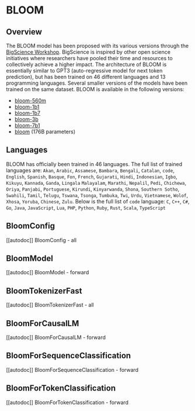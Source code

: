<!--Copyright 2022 The HuggingFace Team. All rights reserved.

Licensed under the Apache License, Version 2.0 (the "License"); you may not use this file except in compliance with
the License. You may obtain a copy of the License at

http://www.apache.org/licenses/LICENSE-2.0

Unless required by applicable law or agreed to in writing, software distributed under the License is distributed on
an "AS IS" BASIS, WITHOUT WARRANTIES OR CONDITIONS OF ANY KIND, either express or implied. See the License for the
specific language governing permissions and limitations under the License.
-->

# BLOOM

## Overview

The BLOOM model has been proposed with its various versions through the [BigScience Workshop](https://bigscience.huggingface.co/). BigScience is inspired by other open science initiatives where researchers have pooled their time and resources to collectively achieve a higher impact.
The architecture of BLOOM is essentially similar to GPT3 (auto-regressive model for next token prediction), but has been trained on 46 different languages and 13 programming languages.
Several smaller versions of the models have been trained on the same dataset. BLOOM is available in the following versions:

- [bloom-560m](https://huggingface.co/bigscience/bloom-560m)
- [bloom-1b1](https://huggingface.co/bigscience/bloom-1b1)
- [bloom-1b7](https://huggingface.co/bigscience/bloom-1b7)
- [bloom-3b](https://huggingface.co/bigscience/bloom-3b)
- [bloom-7b1](https://huggingface.co/bigscience/bloom-7b1)
- [bloom](https://huggingface.co/bigscience/bloom) (176B parameters)

## Languages

BLOOM has officially been trained in 46 languages. The full list of trained languages are:
`Akan`, `Arabic`, `Assamese`, `Bambara`, `Bengali`, `Catalan`, `code`, `English`, `Spanish`, `Basque`, `Fon`, `French`, `Gujarati`, `Hindi`, `Indonesian`, `Igbo`, `Kikuyu`, `Kannada`, `Ganda`, `Lingala`  `Malayalam`, `Marathi`, `Nepalil`, `Pedi`, `Chichewa`, `Oriya`, `Panjabi`, `Portuguese`, `Kirundi`, `Kinyarwanda`, `Shona`, `Southern Sotho`, `Swahili`,  `Tamil`, `Telugu`, `Tswana`, `Tsonga`, `Tumbuka`, `Twi`, `Urdu`, `Vietnamese`, `Wolof`, `Xhosa`, `Yoruba`, `Chinese`, `Zulu`.
Below is the full list of `code` language: 
`C`, `C++`, `C#`, `Go`, `Java`, `JavaScript`, `Lua`, `PHP`, `Python`, `Ruby`, `Rust`, `Scala`, `TypeScript`


## BloomConfig

[[autodoc]] BloomConfig
    - all

## BloomModel

[[autodoc]] BloomModel
    - forward

## BloomTokenizerFast

[[autodoc]] BloomTokenizerFast
    - all

## BloomForCausalLM

[[autodoc]] BloomForCausalLM
    - forward

## BloomForSequenceClassification

[[autodoc]] BloomForSequenceClassification
    - forward

## BloomForTokenClassification

[[autodoc]] BloomForTokenClassification
    - forward
